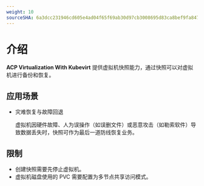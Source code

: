 ```yaml
---
weight: 10
sourceSHA: 6a3dcc231946cd605e4ad04f65f69ab30d97cb3008695d83ca8bef9fa847e192
---
```


# 介绍

**ACP Virtualization With Kubevirt** 提供虚拟机快照能力，通过快照可以对虚拟机进行备份和恢复。

## 应用场景

- 灾难恢复与故障回退

  虚拟机因硬件故障、人为误操作（如误删文件）或恶意攻击（如勒索软件）导致数据丢失时，快照可作为最后一道防线恢复业务。

## 限制

- 创建快照需要先停止虚拟机。
- 虚拟机磁盘使用的 PVC 需要配置为多节点共享访问模式。
